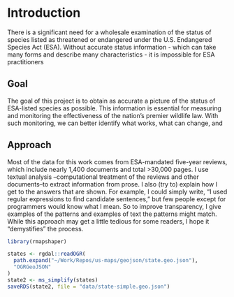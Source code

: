 # Introduction {#intro}

There is a significant need for a wholesale examination of the status of
species listed as threatened or endangered under the U.S. Endangered Species
Act (ESA). Without accurate status information - which can take many forms and 
describe many characteristics - it is impossible for ESA practitioners

## Goal

The goal of this project is to obtain as accurate a picture of the status of
ESA-listed species as possible. This information is essential for measuring and
monitoring the effectiveness of the nation's premier wildlife law. With such
monitoring, we can better identify what works, what can change, and 

## Approach

Most of the data for this work comes from ESA-mandated five-year reviews, which 
include nearly 1,400 documents and total >30,000 pages. I use textual analysis
--computational treatment of the reviews and other documents--to extract 
information from prose. I also (try to) explain how I get to the answers that are
shown. For example, I could simply write, "I used regular expressions to find
candidate sentences," but few people except for programmers would know what I 
mean. So to improve transparency, I give examples of the patterns and examples 
of text the patterns might match. While this approach may get a little tedious 
for some readers, I hope it "demystifies" the process.


```r
library(rmapshaper)

states <- rgdal::readOGR(
  path.expand("~/Work/Repos/us-maps/geojson/state.geo.json"),
  "OGRGeoJSON"
)
state2 <- ms_simplify(states)
saveRDS(state2, file = "data/state-simple.geo.json")
```
